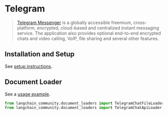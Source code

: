 # Telegram

>[Telegram Messenger](https://web.telegram.org/a/) is a globally accessible freemium, cross-platform, encrypted, cloud-based and centralized instant messaging service. The application also provides optional end-to-end encrypted chats and video calling, VoIP, file sharing and several other features.


## Installation and Setup

See [setup instructions](/docs/integrations/document_loaders/telegram).

## Document Loader

See a [usage example](/docs/integrations/document_loaders/telegram).

```python
from langchain_community.document_loaders import TelegramChatFileLoader
from langchain_community.document_loaders import TelegramChatApiLoader
```
